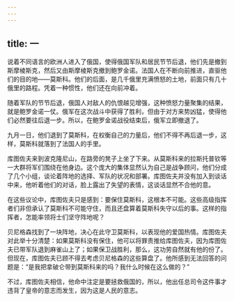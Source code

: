 ```yaml
---
---
---
```

title: 一
---



说着不同语言的欧洲人进入了俄国，使得俄国军队和居民节节后退，他们先是撤到斯摩棱斯克，然后又由斯摩棱斯克撤到鲍罗金诺。法国人在不断向前推进，直驱他们的目的地——莫斯科。他们的后面，是几千俄里充满愤怒的土地，前面只有几十俄里的路程。凭着一种惯性，他们还在向前冲着。

随着军队的节节后退，俄国人对敌人的仇恨越见增强，这种愤怒力量聚集的结果，就是鲍罗金诺一仗。俄军在这次战斗中获得了胜利，但由于对方来势凶猛，使得他们必然要往后退一步。所以，在鲍罗金诺战役结束后，俄军立即撤退了。

九月一日，他们退到了莫斯科，在权衡自己的力量后，他们不得不再后退一步，这样，莫斯科就落到了法国人的手里。

库图佐夫来到波克隆尼山，在路旁的凳子上坐了下来。从莫斯科来的拉斯托普钦等一大群将军们围绕在他身边。这个庞大的集体显然认为自己是战争顾问，他们分成了几个小组，谈论着阵地的选择、军队的状况和部署。库图佐夫并没有加入到谈话中来，他听着他们的对话，脸上露出了失望的表情，这谈话显然不合他的意。

在这些议论中，库图佐夫只是感到：要保住莫斯科，这根本不可能。这些高级指挥者们非但承认了莫斯科不可能守住，而且还盘算着莫斯科失守以后的事。这样的指挥者，怎能率领将士们坚守阵地呢？

贝尼格森找到了一块阵地，决心在此守卫莫斯科，以表现他的爱国热情。库图佐夫对此举十分清楚：如果莫斯科没有保住，他可以将罪责推给库图佐夫，因为库图佐夫已带军队退到麻雀山上了；如果保卫战胜利，那么，这功劳自然就有他的份了。但现在，库图佐夫已顾不得去考虑贝尼格森的这些算盘了。他所感到无法回答的问题是：“是我把拿破仑带到莫斯科来的吗？我什么时候在这么做的？”

不过，库图佐夫相信，他命中注定是要拯救俄国的，所以，他出任总司令这件事才违背了皇帝的意志而发生，因为这是人民的意志。